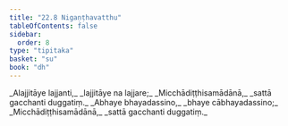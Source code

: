 ```yaml
---
title: "22.8 Nigaṇṭhavatthu"
tableOfContents: false
sidebar:
  order: 8
type: "tipitaka"
basket: "su"
book: "dh"
---
```



<DynamicBreadcrumb />

<Division number="316" book="dh">

<Paragraph number="340" type="verses" book="dh">
_Alajjitāye lajjanti,_  
_lajjitāye na lajjare;_  
_Micchādiṭṭhisamādānā,_  
_sattā gacchanti duggatiṃ._  

</Paragraph>

</Division>
<Division number="317" book="dh">

<Paragraph number="341" type="verses" book="dh">
_Abhaye bhayadassino,_  
_bhaye cābhayadassino;_  
_Micchādiṭṭhisamādānā,_  
_sattā gacchanti duggatiṃ._
</Paragraph>
</Division>